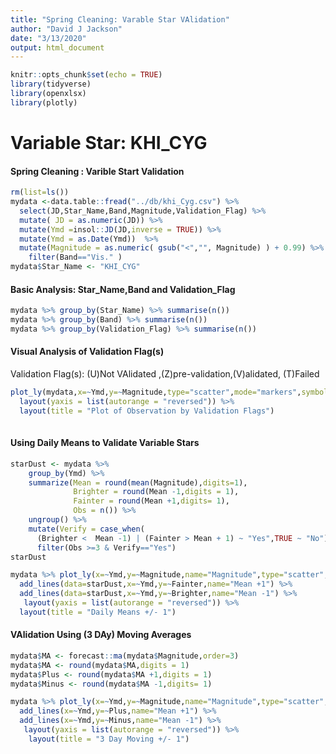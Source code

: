 ---
title: "Spring Cleaning: Varable Star VAlidation"
author: "David J Jackson"
date: "3/13/2020"
output: html_document
---

```{r setup, include=FALSE, echo=FALSE}
knitr::opts_chunk$set(echo = TRUE)
library(tidyverse)
library(openxlsx)
library(plotly)
```

# Variable Star: KHI_CYG

#### Spring Cleaning : Varible Start Validation

```{r}
rm(list=ls())
mydata <-data.table::fread("../db/khi_Cyg.csv") %>% 
  select(JD,Star_Name,Band,Magnitude,Validation_Flag) %>%
  mutate( JD = as.numeric(JD)) %>%
  mutate(Ymd =insol::JD(JD,inverse = TRUE)) %>%
  mutate(Ymd = as.Date(Ymd))  %>%
  mutate(Magnitude = as.numeric( gsub("<","", Magnitude) ) + 0.99) %>%
    filter(Band=="Vis." )
mydata$Star_Name <- "KHI_CYG"
```
#### Basic Analysis: Star_Name,Band and Validation_Flag

```{r, echo=FALSE}
mydata %>% group_by(Star_Name) %>% summarise(n())
mydata %>% group_by(Band) %>% summarise(n())
mydata %>% group_by(Validation_Flag) %>% summarise(n())
```

#### Visual Analysis of Validation Flag(s) 
Validation Flag(s): (U)Not VAlidated ,(Z)pre-validation,(V)alidated, (T)Failed


```{r echo=FALSE}
plot_ly(mydata,x=~Ymd,y=~Magnitude,type="scatter",mode="markers",symbol=~Validation_Flag,colors="Set1") %>%
  layout(yaxis = list(autorange = "reversed")) %>%
  layout(title = "Plot of Observation by Validation Flags")
 
```

#### Using Daily Means to Validate Variable Stars

```{r, echo=FALSE}
starDust <- mydata %>%
    group_by(Ymd) %>%
    summarize(Mean = round(mean(Magnitude),digits=1),
              Brighter = round(Mean -1,digits = 1),
              Fainter = round(Mean +1,digits= 1),
              Obs = n()) %>% 
    ungroup() %>% 
    mutate(Verify = case_when(
      (Brighter <  Mean -1) | (Fainter > Mean + 1) ~ "Yes",TRUE ~ "No")) %>%
      filter(Obs >=3 & Verify=="Yes") 
starDust
```
```{r, echo=FALSE}
mydata %>% plot_ly(x=~Ymd,y=~Magnitude,name="Magnitude",type="scatter",mode="markers") %>% 
  add_lines(data=starDust,x=~Ymd,y=~Fainter,name="Mean +1") %>% 
  add_lines(data=starDust,x=~Ymd,y=~Brighter,name="Mean -1") %>%
   layout(yaxis = list(autorange = "reversed")) %>%
  layout(title = "Daily Means +/- 1")
```

#### VAlidation Using (3 DAy) Moving Averages

```{r, echo=FALSE}
mydata$MA <- forecast::ma(mydata$Magnitude,order=3)
mydata$MA <- round(mydata$MA,digits = 1)
mydata$Plus <- round(mydata$MA +1,digits = 1)
mydata$Minus <- round(mydata$MA -1,digits= 1)

mydata %>% plot_ly(x=~Ymd,y=~Magnitude,name="Magnitude",type="scatter",mode="markers") %>% 
  add_lines(x=~Ymd,y=~Plus,name="Mean +1") %>% 
  add_lines(x=~Ymd,y=~Minus,name="Mean -1") %>%
   layout(yaxis = list(autorange = "reversed")) %>%
    layout(title = "3 Day Moving +/- 1")

```




